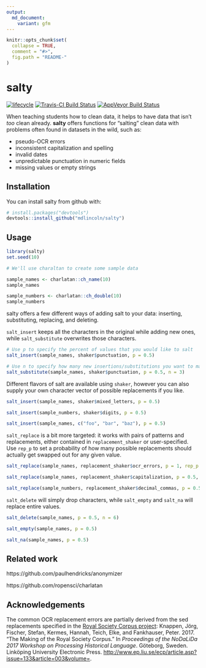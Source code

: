 ```yaml
---
output:
  md_document:
    variant: gfm
---
```


<!-- README.md is generated from README.Rmd. Please edit that file -->

```r
knitr::opts_chunk$set(
  collapse = TRUE,
  comment = "#>",
  fig.path = "README-"
)
```

# salty

[![lifecycle](https://img.shields.io/badge/lifecycle-experimental-orange.svg)](https://www.tidyverse.org/lifecycle/#experimental)
[![Travis-CI Build Status](https://travis-ci.org/mdlincoln/salty.svg?branch=master)](https://travis-ci.org/mdlincoln/salty)
[![AppVeyor Build Status](https://ci.appveyor.com/api/projects/status/github/mdlincoln/salty?branch=master&svg=true)](https://ci.appveyor.com/project/mdlincoln/salty)

When teaching students how to clean data, it helps to have data that isn't _too_ clean already.
**salty** offers functions for "salting" clean data with problems often found in datasets in the wild, such as:

- pseudo-OCR errors
- inconsistent capitalization and spelling
- invalid dates
- unpredictable punctuation in numeric fields
- missing values or empty strings

## Installation

You can install salty from github with:

```r
# install.packages("devtools")
devtools::install_github("mdlincoln/salty")
```

## Usage

```r
library(salty)
set.seed(10)

# We'll use charaltan to create some sample data

sample_names <- charlatan::ch_name(10)
sample_names

sample_numbers <- charlatan::ch_double(10)
sample_numbers
```

salty offers a few different ways of adding salt to your data: inserting, substituting, replacing, and deleting.

`salt_insert` keeps all the characters in the original while adding new ones, while `salt_substitute` overwrites those characters.

```r
# Use p to specify the percent of values that you would like to salt
salt_insert(sample_names, shaker$punctuation, p = 0.5)

# Use n to specify how many new insertions/substitutions you want to make to selected values
salt_substitute(sample_names, shaker$punctuation, p = 0.5, n = 3)
```

Different flavors of salt are available using `shaker`, however you can also supply your own character vector of possible replacements if you like.

```r
salt_insert(sample_names, shaker$mixed_letters, p = 0.5)

salt_insert(sample_numbers, shaker$digits, p = 0.5)

salt_insert(sample_names, c("foo", "bar", "baz"), p = 0.5)
```

`salt_replace` is a bit more targeted: it works with pairs of patterns and replacements, either contained in `replacement_shaker` or user-specified. Use `rep_p` to set a probability of how many possible replacements should actually get swapped out for any given value.

```r
salt_replace(sample_names, replacement_shaker$ocr_errors, p = 1, rep_p = 1)

salt_replace(sample_names, replacement_shaker$capitalization, p = 0.5, rep_p = 0.2)

salt_replace(sample_numbers, replacement_shaker$decimal_commas, p = 0.5, rep_p = 1)
```

`salt_delete` will simply drop characters, while `salt_empty` and `salt_na` will replace entire values.

```r
salt_delete(sample_names, p = 0.5, n = 6)

salt_empty(sample_names, p = 0.5)

salt_na(sample_names, p = 0.5)
```

## Related work

https://github.com/paulhendricks/anonymizer

https://github.com/ropensci/charlatan

## Acknowledgements

The common OCR replacement errors are partially derived from the sed replacements specified in the [Royal Society Corpus project](http://fedora.clarin-d.uni-saarland.de/rsc/access.html): Knappen, Jörg, Fischer, Stefan, Kermes, Hannah, Teich, Elke, and Fankhauser, Peter. 2017. "The Making of the Royal Society Corpus." In _Proceedings of the NoDaLiDa 2017 Workshop on Processing Historical Language_. Göteborg, Sweden. Linköping University Electronic Press. <http://www.ep.liu.se/ecp/article.asp?issue=133&article=003&volume=>.
